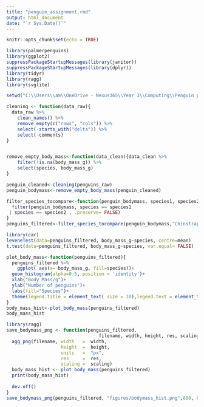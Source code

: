---
title: "penguin_assignment.rmd"
output: html_document
date: "`r Sys.Date()`"
---

```{r setup, include=FALSE}
knitr::opts_chunk$set(echo = TRUE)
```

```{r}
library(palmerpenguins)
library(ggplot2)
suppressPackageStartupMessages(library(janitor))
suppressPackageStartupMessages(library(dplyr))
library(tidyr)
library(ragg)
library(svglite)
```

```{r}
setwd("C:\\Users\\am\\OneDrive - Nexus365\\Year 3\\Computing\\Penguin projects")

```

```{r}
cleaning <- function(data_raw){
  data_raw %>%
    clean_names() %>%
    remove_empty(c("rows", "cols")) %>%
    select(-starts_with("delta")) %>%
    select(-comments)
}


remove_empty_body_mass<-function(data_clean){data_clean %>%
    filter(!is.na(body_mass_g)) %>%
    select(species, body_mass_g)
}

penguin_cleaned<-cleaning(penguins_raw)
penguin_bodymass<-remove_empty_body_mass(penguin_cleaned)

```
```{r}
filter_species_tocompare<-function(penguin_bodymass, species1, species2){
  filter(penguin_bodymass, species == species1
 | species == species2 , .preserve= FALSE)
}
penguins_filtered<-filter_species_tocompare(penguin_bodymass,"Chinstrap penguin (Pygoscelis antarctica)","Gentoo penguin (Pygoscelis papua)")

```
```{r}
library(car)
leveneTest(data=penguins_filtered, body_mass_g~species, centre=mean)
t.test(data=penguins_filtered, body_mass_g~species, var.equal= FALSE)
```
```{r}
plot_body_mass<-function(penguins_filtered){
  penguins_filtered %>% 
    ggplot( aes(x= body_mass_g, fill=species))+
  geom_histogram(alpha=0.5, position = 'identity')+
  xlab("Body Mass/g")+
  ylab("Number of penguins")+
  labs(fill="Species")+
  theme(legend.title = element_text( size = 10),legend.text = element_text(size = 7))
}
body_mass_hist<-plot_body_mass(penguins_filtered)
body_mass_hist
```

```{r}
library(ragg)
save_bodymass_png <- function(penguins_filtered, 
                                  filename, width, height, res, scaling){
  agg_png(filename, width   =  width, 
                    height  =  height, 
                    units   =  "px", 
                    res     =  res, 
                    scaling =  scaling)
  body_mass_hist <- plot_body_mass(penguins_filtered)
  print(body_mass_hist)
  
  dev.off()
}
save_bodymass_png(penguins_filtered, "figures/bodymass_hist.png",800, 600, 400, 0.3 )
```

